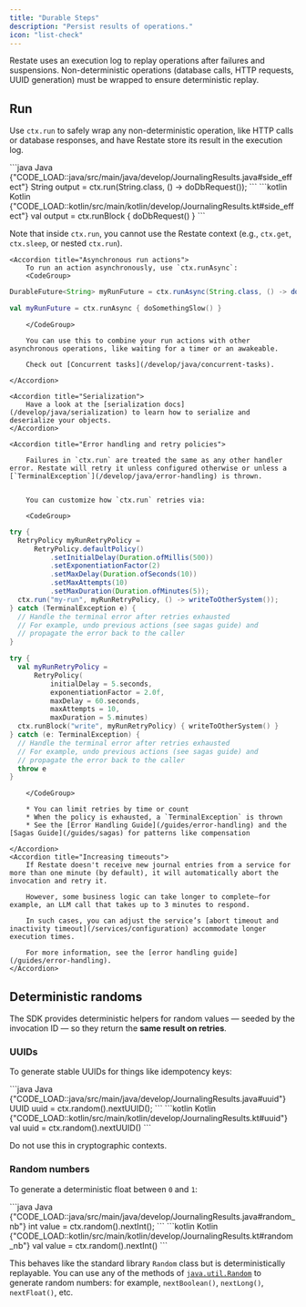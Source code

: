 ```yaml
---
title: "Durable Steps"
description: "Persist results of operations."
icon: "list-check"
---
```


Restate uses an execution log to replay operations after failures and suspensions. Non-deterministic operations (database calls, HTTP requests, UUID generation) must be wrapped to ensure deterministic replay.

## Run

Use `ctx.run` to safely wrap any non-deterministic operation, like HTTP calls or database responses, and have Restate store its result in the execution log.

<CodeGroup>
```java Java {"CODE_LOAD::java/src/main/java/develop/JournalingResults.java#side_effect"} 
String output = ctx.run(String.class, () -> doDbRequest());
```
```kotlin Kotlin {"CODE_LOAD::kotlin/src/main/kotlin/develop/JournalingResults.kt#side_effect"} 
val output = ctx.runBlock { doDbRequest() }
```
</CodeGroup>

Note that inside `ctx.run`, you cannot use the Restate context (e.g., `ctx.get`, `ctx.sleep`, or nested `ctx.run`).

<AccordionGroup>

    <Accordion title="Asynchronous run actions">
        To run an action asynchronously, use `ctx.runAsync`:
        <CodeGroup>
```java Java {"CODE_LOAD::java/src/main/java/develop/JournalingResults.java#async_side_effect"} 
DurableFuture<String> myRunFuture = ctx.runAsync(String.class, () -> doSomethingSlow());
```
```kotlin Kotlin {"CODE_LOAD::kotlin/src/main/kotlin/develop/JournalingResults.kt#async_side_effect"} 
val myRunFuture = ctx.runAsync { doSomethingSlow() }
```
        </CodeGroup>

        You can use this to combine your run actions with other asynchronous operations, like waiting for a timer or an awakeable.

        Check out [Concurrent tasks](/develop/java/concurrent-tasks).

    </Accordion>

    <Accordion title="Serialization">
        Have a look at the [serialization docs](/develop/java/serialization) to learn how to serialize and deserialize your objects.
    </Accordion>

    <Accordion title="Error handling and retry policies">

        Failures in `ctx.run` are treated the same as any other handler error. Restate will retry it unless configured otherwise or unless a [`TerminalException`](/develop/java/error-handling) is thrown.


        You can customize how `ctx.run` retries via:

        <CodeGroup>
```java Java {"CODE_LOAD::java/src/main/java/develop/RetryRunService.java#here"} 
try {
  RetryPolicy myRunRetryPolicy =
      RetryPolicy.defaultPolicy()
          .setInitialDelay(Duration.ofMillis(500))
          .setExponentiationFactor(2)
          .setMaxDelay(Duration.ofSeconds(10))
          .setMaxAttempts(10)
          .setMaxDuration(Duration.ofMinutes(5));
  ctx.run("my-run", myRunRetryPolicy, () -> writeToOtherSystem());
} catch (TerminalException e) {
  // Handle the terminal error after retries exhausted
  // For example, undo previous actions (see sagas guide) and
  // propagate the error back to the caller
}
```
```kotlin Kotlin {"CODE_LOAD::kotlin/src/main/kotlin/develop/RetryRunService.kt#here"} 
try {
  val myRunRetryPolicy =
      RetryPolicy(
          initialDelay = 5.seconds,
          exponentiationFactor = 2.0f,
          maxDelay = 60.seconds,
          maxAttempts = 10,
          maxDuration = 5.minutes)
  ctx.runBlock("write", myRunRetryPolicy) { writeToOtherSystem() }
} catch (e: TerminalException) {
  // Handle the terminal error after retries exhausted
  // For example, undo previous actions (see sagas guide) and
  // propagate the error back to the caller
  throw e
}
```
        </CodeGroup>

        * You can limit retries by time or count
        * When the policy is exhausted, a `TerminalException` is thrown
        * See the [Error Handling Guide](/guides/error-handling) and the [Sagas Guide](/guides/sagas) for patterns like compensation

    </Accordion>
    <Accordion title="Increasing timeouts">
        If Restate doesn't receive new journal entries from a service for more than one minute (by default), it will automatically abort the invocation and retry it.

        However, some business logic can take longer to complete—for example, an LLM call that takes up to 3 minutes to respond.

        In such cases, you can adjust the service’s [abort timeout and inactivity timeout](/services/configuration) accommodate longer execution times.

        For more information, see the [error handling guide](/guides/error-handling).
    </Accordion>

</AccordionGroup>

## Deterministic randoms

The SDK provides deterministic helpers for random values — seeded by the invocation ID — so they return the **same result on retries**.

### UUIDs

To generate stable UUIDs for things like idempotency keys:

<CodeGroup>
    ```java Java {"CODE_LOAD::java/src/main/java/develop/JournalingResults.java#uuid"} 
UUID uuid = ctx.random().nextUUID();
```
    ```kotlin Kotlin {"CODE_LOAD::kotlin/src/main/kotlin/develop/JournalingResults.kt#uuid"} 
val uuid = ctx.random().nextUUID()
```
</CodeGroup>

Do not use this in cryptographic contexts.

### Random numbers

To generate a deterministic float between `0` and `1`:

<CodeGroup>
    ```java Java {"CODE_LOAD::java/src/main/java/develop/JournalingResults.java#random_nb"} 
int value = ctx.random().nextInt();
```
    ```kotlin Kotlin {"CODE_LOAD::kotlin/src/main/kotlin/develop/JournalingResults.kt#random_nb"} 
val value = ctx.random().nextInt()
```
</CodeGroup>


This behaves like the standard library `Random` class but is deterministically replayable.
You can use any of the methods of [`java.util.Random`](https://docs.oracle.com/en/java/javase/11/docs/api/java.base/java/util/Random.html) to generate random numbers: for example, `nextBoolean()`, `nextLong()`, `nextFloat()`, etc.
